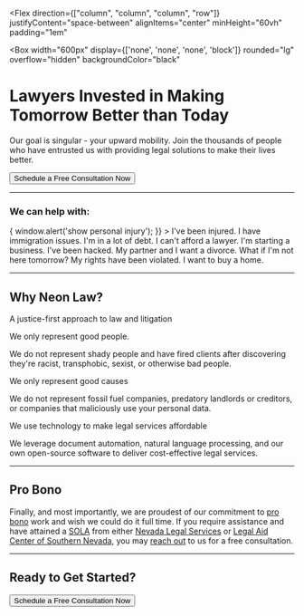 <Flex
  direction={["column", "column", "column", "row"]}
  justifyContent="space-between"
  alignItems="center"
  minHeight="60vh"
  padding="1em"
>

<Box
  width="600px"
  display={['none', 'none', 'none', 'block']}
  rounded="lg"
  overflow="hidden"
  backgroundColor="black"
></Box>

<Box padding="2em">

# Lawyers Invested in Making Tomorrow Better than Today

Our goal is singular - your upward mobility. Join the thousands of people who
have entrusted us with providing legal solutions to make their lives better.

<Button variantColor="teal">Schedule a Free Consultation Now</Button>

---

### We can help with:

<Grid templateColumns="repeat(5, 1fr)" gap={6}>
  <Box
    w="100%"
    onClick={() => {
      window.alert('show personal injury');
    }}
  >
    I've been injured.
  </Box>
  <Box w="100%">I have immigration issues.</Box>
  <Box w="100%">I'm in a lot of debt.</Box>
  <Box w="100%">I can't afford a lawyer.</Box>
  <Box w="100%">I'm starting a business.</Box>
  <Box w="100%">I've been hacked.</Box>
  <Box w="100%">My partner and I want a divorce.</Box>
  <Box w="100%">What if I'm not here tomorrow?</Box>
  <Box w="100%">My rights have been violated.</Box>
  <Box w="100%">I want to buy a home.</Box>
</Grid>

---

## Why Neon Law?

A justice-first approach to law and litigation

<Grid templateColumns="repeat(3, 1fr)" gap={6}>
  <Box w="100%">
We only represent good people.

We do not represent shady people and have fired clients after discovering
they're racist, transphobic, sexist, or otherwise bad people.

  </Box>
  <Box w="100%">
We only represent good causes

We do not represent fossil fuel companies, predatory landlords or
creditors, or companies that maliciously use your personal data.

  </Box>
  <Box w="100%">
We use technology to make legal services affordable

We leverage document automation, natural language processing, and our own
open-source software to deliver cost-effective legal services.

  </Box>
</Grid>

---

## Pro Bono

Finally, and most importantly, we are proudest of our commitment to [pro
bono](/pro-bono) work and wish we could do it full time. If you require
assistance and have attained a
[SOLA](http://www.lacsnpro_bono.org/wp-content/uploads/2019/12/SOLA-Process-Service-FAQ-2020.pdf)
from either [Nevada Legal Services](https://nlslaw.net) or [Legal Aid Center
of Southern Nevada](https://www.lacsn.org/), you may [reach out](/contact) to
us for a free consultation.

---

## Ready to Get Started?

<Button variantColor="teal">Schedule a Free Consultation Now</Button>

</Box>
</Flex>
